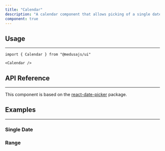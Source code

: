 ---
title: "Calendar"
description: "A calendar component that allows picking of a single date or a range of dates."
component: true
---

<ComponentExample name="calendar-demo" />

## Usage

---

```tsx
import { Calendar } from "@medusajs/ui"
```

```tsx
<Calendar />
```

## API Reference

---

This component is based on the [react-date-picker](https://www.npmjs.com/package/react-date-picker) package.

<ComponentProps component="calendar" />

## Examples

---

### Single Date

<ComponentExample name="calendar-single" />

### Range

<ComponentExample name="calendar-range" />
